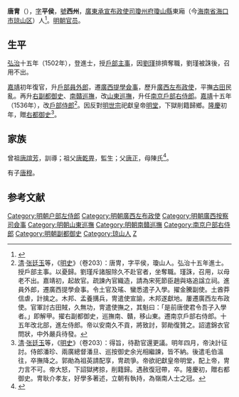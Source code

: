 {{明清人物信息框
| 姓名 = 唐冑
| 原名 =
| 圖片名稱= 
| 圖片大小 =
| 圖片說明 = 
| 最高職務 = 戶部侍郎
| 國家 = 大明 
| 爵位 =
| 籍貫 = 廣東瓊州府瓊山縣
| 族裔 = 
| 字號 = 字平侯，號西州
| 諡號 =
| 出生日期 = 生年不詳
| 出生地點 = <!---廣東瓊州府瓊山縣--->
| 逝世日期 = 嘉靖十八年（1539年）
| 逝世地點 =
| 墓葬 =
| 配偶 = 
| 親屬 = 
| 出身 =
* 弘治十五年壬戌科進士出身
| 經歷 =
| 著作 =  
}}
'''唐冑'''（{{bd|15世纪|？|1539年|catIdx=T}}），[[表字|字]]'''平侯'''，[[號|號]]'''西州'''，[[廣東承宣布政使司|廣東承宣布政使司]][[瓊州府|瓊州府]][[瓊山縣|瓊山縣]]東廂（今[[海南省|海南省]][[海口市|海口市]][[琼山区|琼山区]]）人<ref>{{cite news|title=海南历代进士名表|url=http://www.hnszw.org.cn/data/news/2009/06/44121/|accessdate=2013-08-05|newspaper=海南史志网|archive-url=https://web.archive.org/web/20131203012302/http://www.hnszw.org.cn/data/news/2009/06/44121/|archive-date=2013-12-03|dead-url=yes}}</ref>。[[明朝|明朝]][[官员|官员]]。

==生平==
[[弘治_(明朝)|弘治]]十五年（1502年），登進士，授[[戶部|戶部]][[主事|主事]]，因[[劉瑾|劉瑾]]排擠奪職，劉瑾被誅後，召用不出。

[[嘉靖|嘉靖]]初年復官，升[[戶部|戶部]][[員外郎|員外郎]]，遷[[廣西|廣西]][[提學|提學]][[僉事|僉事]]，歷升[[廣西|廣西]][[左布政使|左布政使]]，平撫[[古田|古田]]民亂。再升[[右副都御史|右副都御史]]、[[南贛巡撫|南贛巡撫]]，改[[山東巡撫|山東巡撫]]，升任[[南京|南京]][[戶部右侍郎|戶部右侍郎]]。[[嘉靖|嘉靖]]十五年（1536年），改[[戶部侍郎|戶部侍郎]]<ref>[[清朝|清]]·[[张廷玉|张廷玉]]等，《[[明史|明史]]》（卷203）：唐冑，字平侯，瓊山人。弘治十五年進士。授戶部主事。以憂歸。劉瑾斥諸服除久不赴官者，坐奪職。瑾誅，召用，以母老不出。嘉靖初，起故官。疏諫內官織造，請為宋死節臣趙與珞追諡立祠。進員外郎，遷廣西提學僉事。令土官及瑤、蠻悉遣子入學。擢金騰副使。土酋莽信虐，計擒之。木邦、孟養搆兵，冑遣使宣諭，木邦遂獻地。屢遷廣西左布政使。官軍討古田賊，久無功，冑遣使撫之，其魁曰：「是前唐使君令吾子入學者。」即解甲。擢右副都御史，巡撫南、贛，移山東。遷南京戶部右侍郎。十五年改北部，進左侍郎。帝以安南久不貢，將致討，郭勛復贊之。詔遣錦衣官問狀，中外嚴兵待發。</ref>。因反對[[明世宗|明世宗]]祀獻皇帝[[明堂|明堂]]，下獄削籍歸鄉。[[隆庆_(明朝)|隆慶]]初年，贈[[右都御史|右都御史]]<ref>[[清朝|清]]·[[张廷玉|张廷玉]]等，《[[明史|明史]]》（卷203）：得旨，待勘官還更議。明年四月，帝決計征討。侍郎潘珍、兩廣總督潘旦、巡按御史余光相繼諫，皆不納。後遣毛伯溫往，卒撫降之。郭勛為祖英請配享，冑疏爭。帝欲祀獻皇帝明堂，配上帝，冑力言不可。帝大怒，下詔獄拷掠，削籍歸。遇赦復冠帶，卒。隆慶初，贈右都御史。冑耿介孝友，好學多著述，立朝有執持，為嶺南人士之冠。</ref>。

== 家族 ==
曾祖[[唐誼芳|唐誼芳]]，訓導；祖父[[唐乾畀|唐乾畀]]，監生；父[[唐正|唐正]]，母陳氏<ref>{{Cite book|title=天一阁藏明代科举录选刊 登科录 点校本|last=龚延明主编|first=|publisher=宁波出版社|year=2016|isbn=978-7-5526-2320-8|location=宁波|pages=|quote=《天一閣藏明代科舉錄選刊.登科錄》之《弘治十五年進士登科錄》}}</ref>。

有子[[唐穆|唐穆]]。

==参考文献==
{{reflist}}

{{弘治十五年壬戌科殿試金榜}}

{{DEFAULTSORT:T}}
[[Category:明朝户部左侍郎|Category:明朝户部左侍郎]]
[[Category:明朝廣西左布政使|Category:明朝廣西左布政使]]
[[Category:明朝廣西按察司僉事|Category:明朝廣西按察司僉事]]
[[Category:明朝山東巡撫|Category:明朝山東巡撫]]
[[Category:明朝南贛巡撫|Category:明朝南贛巡撫]]
[[Category:南京户部右侍郎|Category:南京户部右侍郎]]
[[Category:明朝副都御史|Category:明朝副都御史]]
[[Category:琼山人|Category:琼山人]]
[[Category:唐姓|Z]]